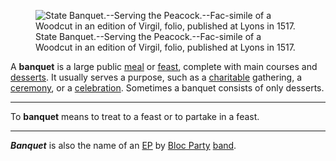 [[Image:State Banquet Serving the Peacock Fac simile of a Woodcut in an edition of Virgil folio published at Lyons in 1517.png|thumb|right|State Banquet.--Serving the Peacock.--Fac-simile of a Woodcut in an edition of Virgil, folio, published at Lyons in 1517.]]

A '''banquet''' is a large public [[meal]] or [[feast]], complete with main courses and [[dessert]]s.  It usually serves a purpose, such as a [[charity|charitable]] gathering, a [[ceremony]], or a [[celebration]].  Sometimes a banquet consists of only desserts.

----

To '''banquet''' means to treat to a feast or to partake in a feast.

----

'''''Banquet''''' is also the name of an [[EP]] by [[Bloc Party]] [[Musical band|band]].

{{disambig}}
